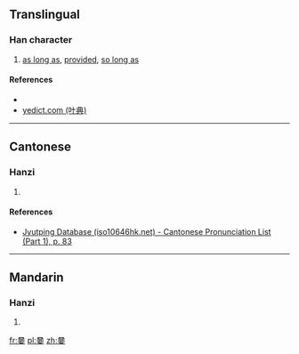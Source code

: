 ==Translingual==

===Han character===
{{Han char|rn=30|rad=口|as=11|sn=14|four=|canj=口金一田女 (RCMWV)|ids=⿱[[只]][[要]]}}

# {{context|dialect|lang=mul}} [[as long as]], [[provided]], [[so long as]]

====References====
* {{Han ref|kx=0206.201|hdz=10677.140|uh=5626|ud=22054}}
*[http://yedict.com/htm/56/5626.htm yedict.com (叶典)]

----

==Cantonese==

===Hanzi===
{{yue-hanzi|jyut=[[ziu3]]|y=jiu3}}

# {{defn|lang=yue|sort=口11}}

====References====
*[http://www.iso10646hk.net/jp/document/download.jsp Jyutping Database (iso10646hk.net) - Cantonese Pronunciation List (Part 1), p. 83]

----

==Mandarin==

===Hanzi===
{{cmn-hanzi|pin=[[jiào]] ([[jiao4]])|wg=chiao<sup>4</sup>}}

# {{defn|lang=cmn|sort=口11}}

[[fr:嘦]]
[[pl:嘦]]
[[zh:嘦]]
